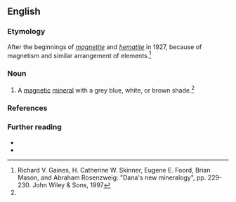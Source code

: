 ==English==

===Etymology===
After the beginnings of ''[[magnetite]]'' and ''[[hematite]]'' in 1927, because of magnetism and similar arrangement of elements.<ref name="New Dana">Richard V. Gaines, H. Catherine W. Skinner, Eugene E. Foord, Brian Mason, and Abraham Rosenzweig: "Dana's new mineralogy", pp. 229-230. John Wiley & Sons, 1997</ref>

===Noun===
{{en-noun|-}}

# {{lb|en|mineralogy}} A [[magnetic]] [[mineral]] with a grey blue, white, or brown shade.<ref name="New Dana"/>

===References===
<references/>

===Further reading===
* {{R:WebMineral}}
* {{R:mindat}}
{{projectlinks
|pedia
|page1=Maghemite
}}